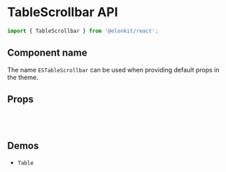 
<Meta title="Components API/TableScrollbar" />

# TableScrollbar API

```js
import { TableScrollbar } from '@elonkit/react';
```

## Component name

The name `ESTableScrollbar` can be used when providing default props in the theme.

## Props

<TableInterface name="TableScrollbarProps" variant="props" />

<br />

<TableInterface name="TableScrollbarClasses" variant="css" />

<br />

## Demos

<ul>
  <li>
    <LinkTo kind="components-table" story="demo">
      <code>Table</code>
    </LinkTo>
  </li>
</ul>
